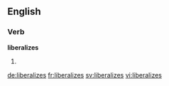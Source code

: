 ==English==

===Verb===
'''liberalizes'''

# {{third-person singular of|liberalize}}

[[de:liberalizes]]
[[fr:liberalizes]]
[[sv:liberalizes]]
[[vi:liberalizes]]